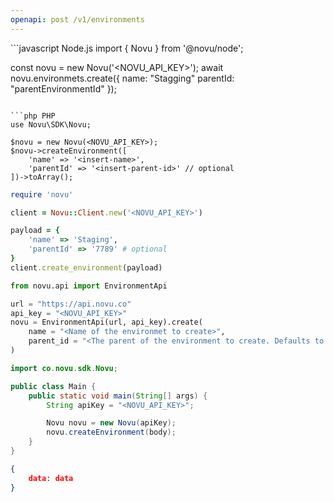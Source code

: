 ```yaml
---
openapi: post /v1/environments
---
```


<Snippet file="apikey-warning.mdx" />

<RequestExample>
```javascript Node.js
import { Novu } from '@novu/node';

const novu = new Novu('<NOVU_API_KEY>');
await novu.environmets.create({
  name: "Stagging"
  parentId: "parentEnvironmentId"
});
```

```php PHP
use Novu\SDK\Novu;

$novu = new Novu(<NOVU_API_KEY>);
$novu->createEnvironment([
    'name' => '<insert-name>',
    'parentId' => '<insert-parent-id>' // optional
])->toArray();
```

```ruby Ruby
require 'novu'

client = Novu::Client.new('<NOVU_API_KEY>')

payload = {
    'name' => 'Staging',
    'parentId' => '7789' # optional
}
client.create_environment(payload)
```

```python Python
from novu.api import EnvironmentApi

url = "https://api.novu.co"
api_key = "<NOVU_API_KEY>"
novu = EnvironmentApi(url, api_key).create(
    name = "<Name of the environmet to create>",
    parent_id = "<The parent of the environment to create. Defaults to None.>",
)
```

```java Java
import co.novu.sdk.Novu;

public class Main {
    public static void main(String[] args) {
        String apiKey = "<NOVU_API_KEY>";

        Novu novu = new Novu(apiKey);
        novu.createEnvironment(body);
    }
}
```

</RequestExample>

<ResponseExample>

```json Response
{
    data: data
}
```

</ResponseExample>